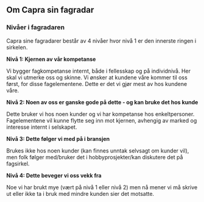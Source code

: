 ## Om Capra sin fagradar

### Nivåer i fagradaren

Capra sine fagradarer består av 4 nivåer hvor nivå 1 er den innerste ringen i sirkelen.

**Nivå 1: Kjernen av vår kompetanse**

Vi bygger fagkompetanse internt, både i fellesskap og på individnivå. Her skal vi utmerke oss og skinne. Vi ønsker at kundene våre kommer til oss først, for disse fagelementene. Dette er det vi gjør mest av hos kundene våre.

**Nivå 2: Noen av oss er ganske gode på dette - og kan bruke det hos kunde**

Dette bruker vi hos noen kunder og vi har kompetanse hos enkeltpersoner. Fagelementene vil kunne flytte seg inn mot kjernen, avhengig av marked og interesse internt i selskapet.

**Nivå 3: Dette følger vi med på i bransjen**

Brukes ikke hos noen kunder (kan finnes unntak selvsagt om kunder vil), men folk følger med/bruker det i hobbyprosjekter/kan diskutere det på fagsirkel.

**Nivå 4: Dette beveger vi oss vekk fra**

Noe vi har brukt mye (vært på nivå 1 eller nivå 2) men nå mener vi må skrive ut eller ikke ta i bruk med mindre kunden sier det motsatte.
